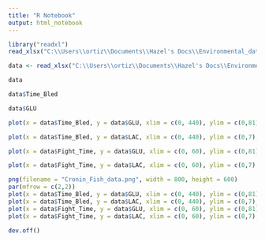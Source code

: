 ```yaml
---
title: "R Notebook"
output: html_notebook
---
```

```r
library("readxl")
read_xlsx("C:\\Users\\ortiz\\Documents\\Hazel's Docs\\Environmental_data\\data\\croninfish.dat.xlsx")
```
```r
data <- read_xlsx("C:\\Users\\ortiz\\Documents\\Hazel's Docs\\Environmental_data\\data\\croninfish.dat.xlsx")
```
```r
data
```
```r
data$Time_Bled
```

```r
data$GLU
```


```r

plot(x = data$Time_Bled, y = data$GLU, xlim = c(0, 440), ylim = c(0,81), xlab = "Time Bled(sec)", ylab = "Blood Glucose (mg/dL)", main = "Blood Glucose with Time Bled")
```

```r

plot(x = data$Time_Bled, y = data$LAC, xlim = c(0, 440), ylim = c(0,7), xlab = "Time Bled(sec)", ylab = "Blood Lactate (mmol)", main = "Blood Lactate with Time Bled")

```

```r

plot(x = data$Fight_Time, y = data$GLU, xlim = c(0, 60), ylim = c(0,81), xlab = "Fight_Time(sec)", ylab = "Blood Glucose (mg/dL)", main = "Blood Glucose with Fight Time")

```
```r
plot(x = data$Fight_Time, y = data$LAC, xlim = c(0, 60), ylim = c(0,7), xlab = "Fight_Time(sec)", ylab = "Blood Lactate (mmol)", main = "Blood Lactate with Fight Time")
```

```r
png(filename = "Cronin_Fish_data.png", width = 800, height = 600)
par(mfrow = c(2,2))
plot(x = data$Time_Bled, y = data$GLU, xlim = c(0, 440), ylim = c(0,81), xlab = "Time Bled(sec)", ylab = "Blood Glucose (mg/dL)", main = "Blood Glucose with Time Bled")
plot(x = data$Time_Bled, y = data$LAC, xlim = c(0, 440), ylim = c(0,7), xlab = "Time Bled(sec)", ylab = "Blood Lactate (mmol)", main = "Blood Lactate with Time Bled")
plot(x = data$Fight_Time, y = data$GLU, xlim = c(0, 60), ylim = c(0,81), xlab = "Fight_Time(sec)", ylab = "Blood Glucose (mg/dL)", main = "Blood Glucose with Fight Time")
plot(x = data$Fight_Time, y = data$LAC, xlim = c(0, 60), ylim = c(0,7), xlab = "Fight_Time(sec)", ylab = "Blood Lactate (mmol)", main = "Blood Lactate with Fight Time")

dev.off()
```
